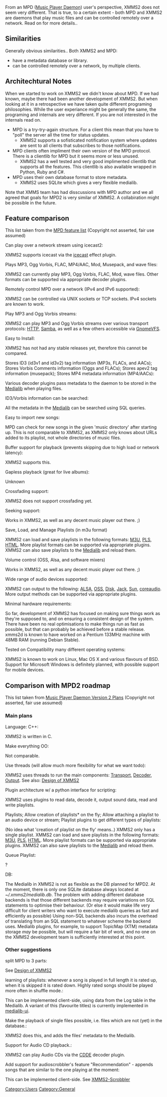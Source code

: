 {{Navbar}}

From an MPD ([http://www.musicpd.org Music Player Daemon]) user's perspective, XMMS2 does not seem very different. That is true, to a certain extent - both MPD and XMMS2 are daemons that play music files and can be controlled remotely over a network. Read on for more details..

== Similarities ==
Generally obvious similarities.. Both XMMS2 and MPD:

* have a metadata database or library.
* can be controlled remotely over a network, by multiple clients.

== Architechtural Notes ==

When we started to work on XMMS2 we didn't know about MPD. If we had known, maybe there had been another development of XMMS2. But when looking at it in a retrospective we have taken quite different programing philosophies. While the user experiance might be generally the same, the programing and internals are very different. If you are not interested in the internals read on.

* MPD is a try-try-again structure. For a client this mean that you have to "poll" the server all the time for status updates. 
** XMMS2 supports a sofisticated notification system where updates are sent to all clients that subscribes to those notifications.
* MPD clients often impliment their own version of the MPD protocol. There is a clientlib for MPD but it seems more or less unused. 
** XMMS2 has a well tested and very good implimented clientlib that supports all the features. This clientlib is also available wrapped in Python, Ruby and C#.
* MPD uses their own database format to store metadata.
** XMMS2 uses SQLite which gives a very flexible medialib.

Note that XMMS team has had disscussions with MPD author and we all agreed that goals for MPD2 is very similar of XMMS2. A collabiration might be possible in the future.

== Feature comparison ==
This list taken from the [http://mpd.wikicities.com/wiki/Features MPD feature list] (Copyright not asserted, fair use assumed)

; Can play over a network stream using icecast2:
XMMS2 supports icecast via the [[Component:ices | icecast]] effect plugin.
; Plays MP3, Ogg Vorbis, FLAC, MP4/AAC, Mod, Musepack, and wave files:
XMMS2 can currently play MP3, Ogg Vorbis, FLAC, Mod, wave files. Other formats can be supported via appropriate decoder plugins.
; Remotely control MPD over a network (IPv4 and IPv6 supported):
XMMS2 can be controlled via UNIX sockets or TCP sockets. IPv4 sockets are known to work.
; Play MP3 and Ogg Vorbis streams:
XMMS2 can play MP3 and Ogg Vorbis streams over various transport protocols: [[Component:HTTP | HTTP]], [[Component:samba | Samba]], as well as a few others accessible via [[Component:GnomeVFS | GnomeVFS]].
; Easy to Install:
XMMS2 has not had any stable releases yet, therefore this cannot be compared.
; Stores ID3 (id3v1 and id3v2) tag information (MP3s, FLACs, and AACs); Stores Vorbis Comments information (Oggs and FLACs); Stores apev2 tag information (musepack); Stores MP4 metadata information (MP4/AACs):
Various decoder plugins pass metadata to the daemon to be stored in the [[Component:Medialib | Medialib]] when playing files.
; ID3/Vorbis information can be searched:
All the metadata in the [[Component:Medialib | Medialib]] can be searched using SQL queries.
; Easy to import new songs:
MPD can check for new songs in the given 'music directory' after starting up. This is not comparable to XMMS2, as XMMS2 only knows about URLs added to its playlist, not whole directories of music files.
; Buffer support for playback (prevents skipping due to high load or network latency):
XMMS2 supports this.
; Gapless playback (great for live albums):
Unknown
; Crossfading support:
XMMS2 does not support crossfading yet.
; Seeking support:
Works in XMMS2, as well as any decent music player out there. ;)
; Save, Load, and Manage Playlists (in m3u format)
XMMS2 can load and save playlists in the following formats: [[Component:m3u | M3U]], [[Component:pls | PLS]], [[Component:html | HTML]]. More playlist formats can be supported via appropriate plugins. XMMS2 can also save playlists to the [[Component:Medialib | Medialib]] and reload them.
; Volume control (OSS, Alsa, and software mixers)
Works in XMMS2, as well as any decent music player out there. ;)
; Wide range of audio devices supported:
XMMS2 can output to the following: [[Component:ALSA | ALSA]], [[Component:OSS | OSS]], [[Component:Diskwriter | Disk]], [[Component:Jack | Jack]], [[Component:Sun | Sun]], [[Component:coreaudio | coreaudio]]. More output methods can be supported via appropriate plugins.
; Minimal hardware requirements:
So far, development of XMMS2 has focused on making sure things work as they're supposed to, and on ensuring a consistent design of the system. There have been no real optimisations to make things run as fast as possible, but that can probably be achieved before a stable release. xmms2d is known to have worked on a Pentium 133MHz machine with 48MB RAM (running Debian Stable).
; Tested on Compatibility many different operating systems:
XMMS2 is known to work on Linux, Mac OS X and various flavours of BSD. Support for Microsoft Windows is definitely planned, with possible support for mobile devices.

== Comparison with MPD2 roadmap ==
This list taken from [http://mpd.wikicities.com/wiki/MusicPlayerDaemonVersion2Plans Music Player Daemon Version 2 Plans] (Copyright not asserted, fair use assumed)

=== Main plans ===

; Language<nowiki>:</nowiki> C++:
XMMS2 is written in C.
; Make everything OO:
Not comparable.
; Use threads (will allow much more flexibility for what we want todo):
XMMS2 uses threads to run the main components: [[Component:Transport | Transport]], [[Component:Decoder | Decoder]], [[Component:Output | Output]]. See also: [[Design of XMMS2]]
; Plugin architecture w/ a python interface for scripting:
XMMS2 uses plugins to read data, decode it, output sound data, read and write playlists.
; Playlists; Allow creation of playlists* on the fly; Allow attaching a playlist to an audio device or stream; Playlist plugins to get different types of playlists:
(No idea what 'creation of playlist on the fly' means..) XMMS2 only has a single playlist. XMMS2 can load and save playlists in the following formats: [[Component:m3u | M3U]], [[Component:pls | PLS]], [[Component:html | HTML]]. More playlist formats can be supported via appropriate plugins. XMMS2 can also save playlists to the [[Component:Medialib | Medialib]] and reload them.
; Queue Playlist:
?
; DB:
The Medialib in XMMS2 is not as flexible as the DB planned for MPD2. At the moment, there is only one SQLite database always located at ''~/.xmms2/medialib.db''. The problem with adding different database backends is that those different backends may require variations on SQL statements to optimise their behaviour. (Or else it would make life very difficult for client writers who want to execute medialib queries as fast and efficiently as possible) Using non-SQL backends also incurs the overhead of translating from an SQL statement to whatever scheme the backend uses. Medialib plugins, for example, to support TopicMap (XTM) metadata storage ''may'' be possible, but will require a fair bit of work, and no one on the XMMS2 development team is sufficiently interested at this point.

=== Other suggestions ===

; split MPD to 3 parts:
See [[Design of XMMS2]]
; learning of playlists<nowiki>:</nowiki> whenever a song is played in full length it is rated up, when it is skipped it is rated down. Highly rated songs should be played more often in shuffle mode.:
This can be implemented client-side, using data from the Log table in the Medialib. A variant of this (favourite titles) is currently implemented in [[XMMS2_Clients#medialib-ui_playlist_client | medialib-ui]].
; Make the playback of single files possible, i.e. files which are not (yet) in the database.:
XMMS2 does this, and adds the files' metadata to the Medialib.
; Support for Audio CD playback.:
XMMS2 can play Audio CDs via the [[Component:cdde | CDDE]] decoder plugin.
; Add support for audioscrobbler's feature "Recommendation" - appends songs that are similar to the one playing at the moment:
This can be implemented client-side. See [[XMMS2 Clients#XMMS2-Scrobbler | XMMS2-Scrobbler]]


[[Category:Users]]
[[Category:General]]